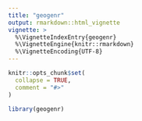 ```yaml
---
title: "geogenr"
output: rmarkdown::html_vignette
vignette: >
  %\VignetteIndexEntry{geogenr}
  %\VignetteEngine{knitr::rmarkdown}
  %\VignetteEncoding{UTF-8}
---
```


```r
knitr::opts_chunk$set(
  collapse = TRUE,
  comment = "#>"
)
```

```r
library(geogenr)
```
